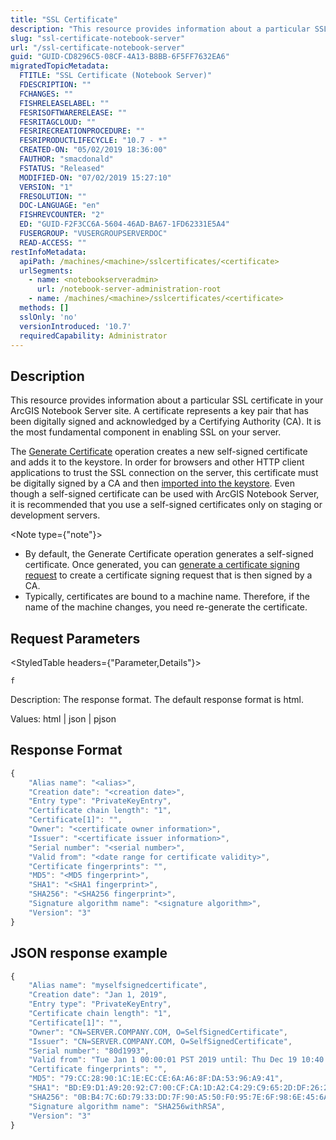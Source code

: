 ```yaml
---
title: "SSL Certificate"
description: "This resource provides information about a particular SSL certificate in your ArcGIS Notebook Server site. A certificate represents a key pair that has been digitally signed and acknowledged by a Certifying Authority (CA). It is the most fundamental component in enabling SSL on your server."
slug: "ssl-certificate-notebook-server"
url: "/ssl-certificate-notebook-server"
guid: "GUID-CD8296C5-08CF-4A13-B8BB-6F5FF7632EA6"
migratedTopicMetadata:
  FTITLE: "SSL Certificate (Notebook Server)"
  FDESCRIPTION: ""
  FCHANGES: ""
  FISHRELEASELABEL: ""
  FESRISOFTWARERELEASE: ""
  FESRITAGCLOUD: ""
  FESRIRECREATIONPROCEDURE: ""
  FESRIPRODUCTLIFECYCLE: "10.7 - *"
  CREATED-ON: "05/02/2019 18:36:00"
  FAUTHOR: "smacdonald"
  FSTATUS: "Released"
  MODIFIED-ON: "07/02/2019 15:27:10"
  VERSION: "1"
  FRESOLUTION: ""
  DOC-LANGUAGE: "en"
  FISHREVCOUNTER: "2"
  ED: "GUID-F2F3CC6A-5604-46AD-BA67-1FD62331E5A4"
  FUSERGROUP: "VUSERGROUPSERVERDOC"
  READ-ACCESS: ""
restInfoMetadata:
  apiPath: /machines/<machine>/sslcertificates/<certificate>
  urlSegments:
    - name: <notebookserveradmin>
      url: /notebook-server-administration-root
    - name: /machines/<machine>/sslcertificates/<certificate>
  methods: []
  sslOnly: 'no'
  versionIntroduced: '10.7'
  requiredCapability: Administrator
---
```


## Description

This resource provides information about a particular SSL certificate in your ArcGIS Notebook Server site. A certificate represents a key pair that has been digitally signed and acknowledged by a Certifying Authority (CA). It is the most fundamental component in enabling SSL on your server.

The [Generate Certificate](/generate-certificate-notebook-server) operation creates a new self-signed certificate and adds it to the keystore. In order for browsers and other HTTP client applications to trust the SSL connection on the server, this certificate must be digitally signed by a CA and then [imported into the keystore](/import-ca-signed-certificate-notebook-server). Even though a self-signed certificate can be used with ArcGIS Notebook Server, it is recommended that you use a self-signed certificates only on staging or development servers. 

<Note type={"note"}>

-   By default, the Generate Certificate operation generates a self-signed certificate. Once generated, you can [generate a certificate signing request](/generate-csr-notebook-server) to create a certificate signing request that is then signed by a CA.
-   Typically, certificates are bound to a machine name. Therefore, if the name of the machine changes, you need re-generate the certificate.

</Note>

##  Request Parameters 

<StyledTable headers={"Parameter,Details"}>

<StyledTableRow>

<StyledTableCell cellStyle="markdown">

`f` 

</StyledTableCell>

<StyledTableCell cellStyle="markdown">

Description: The response format. The default response format is html.

Values: html | json | pjson

</StyledTableCell>

</StyledTableRow>

</StyledTable>

## Response Format

```javascript
{
    "Alias name": "<alias>",
    "Creation date": "<creation date>",
    "Entry type": "PrivateKeyEntry",
    "Certificate chain length": "1",
    "Certificate[1]": "",
    "Owner": "<certificate owner information>",
    "Issuer": "<certificate issuer information>",
    "Serial number": "<serial number>",
    "Valid from": "<date range for certificate validity>",
    "Certificate fingerprints": "",
    "MD5": "<MD5 fingerprint>",
    "SHA1": "<SHA1 fingerprint>",
    "SHA256": "<SHA256 fingerprint>",
    "Signature algorithm name": "<signature algorithm>",
    "Version": "3"
}
```

 

## JSON response example

```javascript
{
    "Alias name": "myselfsignedcertificate",
    "Creation date": "Jan 1, 2019",
    "Entry type": "PrivateKeyEntry",
    "Certificate chain length": "1",
    "Certificate[1]": "",
    "Owner": "CN=SERVER.COMPANY.COM, O=SelfSignedCertificate",
    "Issuer": "CN=SERVER.COMPANY.COM, O=SelfSignedCertificate",
    "Serial number": "80d1993",
    "Valid from": "Tue Jan 1 00:00:01 PST 2019 until: Thu Dec 19 10:40:41 PST 2047",
    "Certificate fingerprints": "",
    "MD5": "79:CC:28:90:1C:1E:EC:CE:6A:A6:8F:DA:53:96:A9:41",
    "SHA1": "BD:E9:D1:A9:20:92:C7:00:CF:CA:1D:A2:C4:29:C9:65:2D:DF:26:21",
    "SHA256": "0B:B4:7C:6D:79:33:DD:7F:90:A5:50:F0:95:7E:6F:98:6E:45:6A:7B:7E:E0:5B:F7:A3:DB:2B:62:C7:5C:F4:1D",
    "Signature algorithm name": "SHA256withRSA",
    "Version": "3"
}
```

 
